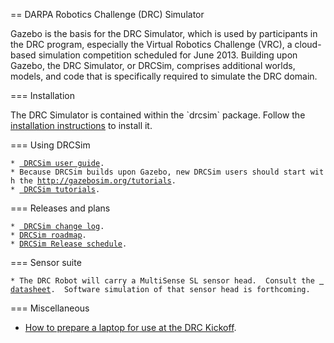 == DARPA Robotics Challenge (DRC) Simulator


Gazebo is the basis for the DRC Simulator, which is used by participants in the DRC program, especially the Virtual Robotics Challenge (VRC), a cloud-based simulation competition scheduled for June 2013.  Building upon Gazebo, the DRC Simulator, or DRCSim, comprises additional worlds, models, and code that is specifically required to simulate the DRC domain.

{{https://bitbucket.org/repo/bae8oa/images/3956649871-645px-DRCsim_SOA2.png|645px-DRCsim_SOA2.png}}


=== Installation

The DRC Simulator is contained within the `drcsim` package.  Follow the [[DRC/Install | installation instructions]] to install it.

=== Using DRCSim

 * [[DRC/UserGuide | DRCSim user guide]].
 * Because DRCSim builds upon Gazebo, new DRCSim users should start with the [[Gazebo Tutorials|http://gazebosim.org/tutorials]].  
 * [[http://gazebosim.org/tutorials?cat=drcsim | DRCSim tutorials]].

=== Releases and plans

 * [[DRC/ChangeLog | DRCSim change log]].
 * [[DRC/Roadmap|DRCSim roadmap]].
 * [[DRC/ReleaseSchedule|DRCSim Release schedule]].

=== Sensor suite

 * The DRC Robot will carry a MultiSense SL sensor head.  Consult the [[Media:MultiSense_SL.PDF | datasheet]].  Software simulation of that sensor head is forthcoming.


=== Miscellaneous

* [[DRC/DRCKickoffLaptops|How to prepare a laptop for use at the DRC Kickoff]].
